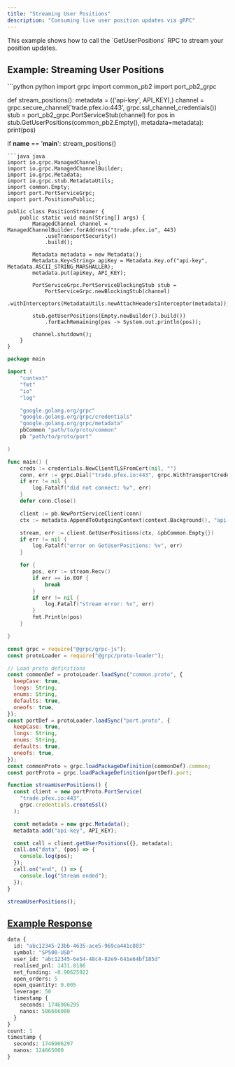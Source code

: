 ```yaml
---
title: "Streaming User Positions"
description: "Consuming live user position updates via gRPC"
---
```


<Note>
  This example shows how to call the `GetUserPositions` RPC to stream your
  position updates.
</Note>

## Example: Streaming User Positions

<CodeGroup>
```python python
import grpc
import common_pb2
import port_pb2_grpc

def stream_positions():
metadata = (('api-key', API_KEY),)
channel = grpc.secure_channel('trade.pfex.io:443', grpc.ssl_channel_credentials())
stub = port_pb2_grpc.PortServiceStub(channel)
for pos in stub.GetUserPositions(common_pb2.Empty(), metadata=metadata):
print(pos)

if **name** == '**main**':
stream_positions()

````
```java java
import io.grpc.ManagedChannel;
import io.grpc.ManagedChannelBuilder;
import io.grpc.Metadata;
import io.grpc.stub.MetadataUtils;
import common.Empty;
import port.PortServiceGrpc;
import port.PositionsPublic;

public class PositionStreamer {
    public static void main(String[] args) {
        ManagedChannel channel = ManagedChannelBuilder.forAddress("trade.pfex.io", 443)
            .useTransportSecurity()
            .build();

        Metadata metadata = new Metadata();
        Metadata.Key<String> apiKey = Metadata.Key.of("api-key", Metadata.ASCII_STRING_MARSHALLER);
        metadata.put(apiKey, API_KEY);

        PortServiceGrpc.PortServiceBlockingStub stub =
            PortServiceGrpc.newBlockingStub(channel)
                .withInterceptors(MetadataUtils.newAttachHeadersInterceptor(metadata));

        stub.getUserPositions(Empty.newBuilder().build())
            .forEachRemaining(pos -> System.out.println(pos));

        channel.shutdown();
    }
}
````

```go go
package main

import (
    "context"
    "fmt"
    "io"
    "log"

    "google.golang.org/grpc"
    "google.golang.org/grpc/credentials"
    "google.golang.org/grpc/metadata"
    pbCommon "path/to/proto/common"
    pb "path/to/proto/port"

)

func main() {
    creds := credentials.NewClientTLSFromCert(nil, "")
    conn, err := grpc.Dial("trade.pfex.io:443", grpc.WithTransportCredentials(creds))
    if err != nil {
        log.Fatalf("did not connect: %v", err)
    }
    defer conn.Close()

    client := pb.NewPortServiceClient(conn)
    ctx := metadata.AppendToOutgoingContext(context.Background(), "api-key", API_KEY)

    stream, err := client.GetUserPositions(ctx, &pbCommon.Empty{})
    if err != nil {
        log.Fatalf("error on GetUserPositions: %v", err)
    }

    for {
        pos, err := stream.Recv()
        if err == io.EOF {
            break
        }
        if err != nil {
            log.Fatalf("stream error: %v", err)
        }
        fmt.Println(pos)
    }

}

```

```javascript node
const grpc = require("@grpc/grpc-js");
const protoLoader = require("@grpc/proto-loader");

// Load proto definitions
const commonDef = protoLoader.loadSync("common.proto", {
  keepCase: true,
  longs: String,
  enums: String,
  defaults: true,
  oneofs: true,
});
const portDef = protoLoader.loadSync("port.proto", {
  keepCase: true,
  longs: String,
  enums: String,
  defaults: true,
  oneofs: true,
});
const commonProto = grpc.loadPackageDefinition(commonDef).common;
const portProto = grpc.loadPackageDefinition(portDef).port;

function streamUserPositions() {
  const client = new portProto.PortService(
    "trade.pfex.io:443",
    grpc.credentials.createSsl()
  );

  const metadata = new grpc.Metadata();
  metadata.add("api-key", API_KEY);

  const call = client.getUserPositions({}, metadata);
  call.on("data", (pos) => {
    console.log(pos);
  });
  call.on("end", () => {
    console.log("Stream ended");
  });
}

streamUserPositions();
```

</CodeGroup>

## [Example Response](https://github.com/QFEX-org/proto/blob/main/port.proto#L152)

```proto
data {
  id: "abc12345-23bb-4635-ace5-969ca441c803"
  symbol: "SP500-USD"
  user_id: "abc12345-6e54-48c4-82e9-641e64bf185d"
  realised_pnl: 1431.8186
  net_funding: -0.90625922
  open_orders: 5
  open_quantity: 0.005
  leverage: 50
  timestamp {
    seconds: 1746906295
    nanos: 506666000
  }
}
count: 1
timestamp {
  seconds: 1746906297
  nanos: 124665000
}
```
